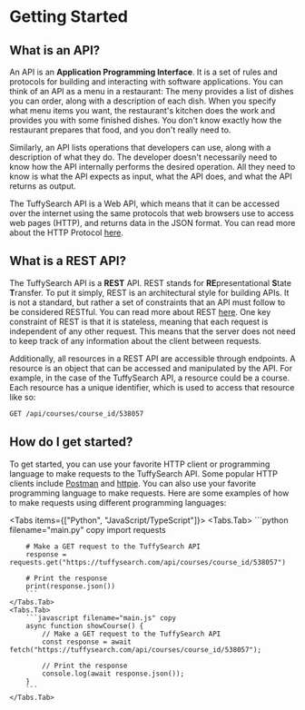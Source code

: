 
# Getting Started

## What is an API?

An API is an **Application Programming Interface**. It is a set of rules and protocols for building
and interacting with software applications. You can think of an API as a menu in a restaurant: The
meny provides a list of dishes you can order, along with a description of each dish. When you
specify what menu items you want, the restaurant's kitchen does the work and provides you with
some finished dishes. You don't know exactly how the restaurant prepares that food, and you don't
really need to.

Similarly, an API lists operations that developers can use, along with a description of
what they do. The developer doesn't necessarily need to know how the API internally performs the
desired operation. All they need to know is what the API expects as input, what the API does, and
what the API returns as output.

The TuffySearch API is a Web API, which means that it can be accessed over the internet using the
same protocols that web browsers use to access web pages (HTTP), and returns data in the JSON format.
You can read more about the HTTP Protocol [here](https://developer.mozilla.org/en-US/docs/Web/HTTP).

## What is a **REST** API?

The TuffySearch API is a **REST** API. REST stands for **RE**presentational **S**tate **T**ransfer.
To put it simply, REST is an architectural style for building APIs. It is not a standard, but rather
a set of constraints that an API must follow to be considered RESTful. You can read more about REST
[here](https://restfulapi.net/). One key constraint of REST is that it is stateless, meaning that
each request is independent of any other request. This means that the server does not need to keep
track of any information about the client between requests.

Additionally, all resources in a REST API are accessible through endpoints. A resource is an object that can be
accessed and manipulated by the API. For example, in the case of the TuffySearch API, a resource
could be a course. Each resource has a unique identifier, which is used to access that resource
like so:

```bash
GET /api/courses/course_id/538057
```

## How do I get started?

To get started, you can use your favorite HTTP client or programming language to make requests to
the TuffySearch API. Some popular HTTP clients include [Postman](https://www.postman.com/) and
[httpie](https://httpie.io/). You can also use your favorite programming language to make requests.
Here are some examples of how to make requests using different programming languages:

<Tabs items={["Python", "JavaScript/TypeScript"]}>
    <Tabs.Tab>
        ```python filename="main.py" copy
        import requests

        # Make a GET request to the TuffySearch API
        response = requests.get("https://tuffysearch.com/api/courses/course_id/538057")

        # Print the response
        print(response.json())
        ```
    </Tabs.Tab>
    <Tabs.Tab>
        ```javascript filename="main.js" copy
        async function showCourse() {
            // Make a GET request to the TuffySearch API
            const response = await fetch("https://tuffysearch.com/api/courses/course_id/538057");

            // Print the response
            console.log(await response.json());
        }
        ```
    </Tabs.Tab>

</Tabs>
